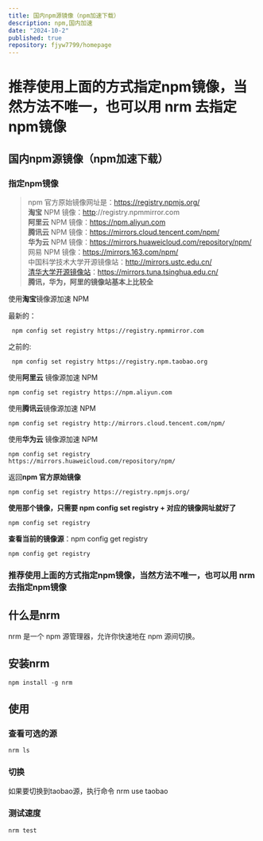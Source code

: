 ```yaml
---
title: 国内npm源镜像（npm加速下载）
description: npm,国内加速
date: "2024-10-2"
published: true
repository: fjyw7799/homepage
---
```


推荐使用上面的方式指定npm镜像，当然方法不唯一，也可以用 nrm 去指定npm镜像
==========================================

国内npm源镜像（npm加速下载）
-------------------------------------------------------------------------------------

### 指定npm镜像

> npm 官方原始镜像网址是：https://registry.npmjs.org/  
> **淘宝** NPM 镜像：[http](https://so.csdn.net/so/search?q=http&spm=1001.2101.3001.7020)://registry.npmmirror.com  
> **阿里云** NPM 镜像：https://npm.aliyun.com  
> **腾讯云** NPM 镜像：https://mirrors.cloud.tencent.com/npm/  
> **华为云** NPM 镜像：https://mirrors.huaweicloud.com/repository/npm/  
> 网易 NPM 镜像：https://mirrors.163.com/npm/  
> 中国科学技术大学开源镜像站：http://mirrors.ustc.edu.cn/  
> [清华大学开源镜像站](https://so.csdn.net/so/search?q=%E6%B8%85%E5%8D%8E%E5%A4%A7%E5%AD%A6%E5%BC%80%E6%BA%90%E9%95%9C%E5%83%8F%E7%AB%99&spm=1001.2101.3001.7020)：https://mirrors.tuna.tsinghua.edu.cn/  
> **腾讯，华为，阿里的镜像站基本上比较全**

使用**淘宝**镜像源加速 NPM

最新的：

     npm config set registry https://registry.npmmirror.com


之前的:

     npm config set registry https://registry.npm.taobao.org


使用**阿里云** 镜像源加速 NPM

    npm config set registry https://npm.aliyun.com


使用**腾讯云**镜像源加速 NPM

    npm config set registry http://mirrors.cloud.tencent.com/npm/


使用**华为云** 镜像源加速 NPM

    npm config set registry https://mirrors.huaweicloud.com/repository/npm/



返回**npm 官方原始镜像**

    npm config set registry https://registry.npmjs.org/

 **使用那个镜像，只需要 npm config set registry + 对应的镜像网址就好了**

    npm config set registry 
**查看当前的镜像源**：npm config get registry

    npm config get registry


### 推荐使用上面的方式指定npm镜像，当然方法不唯一，也可以用 nrm 去指定npm镜像

什么是nrm
-----------

nrm 是一个 npm 源管理器，允许你快速地在 npm 源间切换。

安装nrm
----------
    npm install -g nrm
使用
-------
### 查看可选的源
    nrm ls    
### 切换
如果要切换到taobao源，执行命令
    nrm use taobao
### 测试速度
    nrm test     